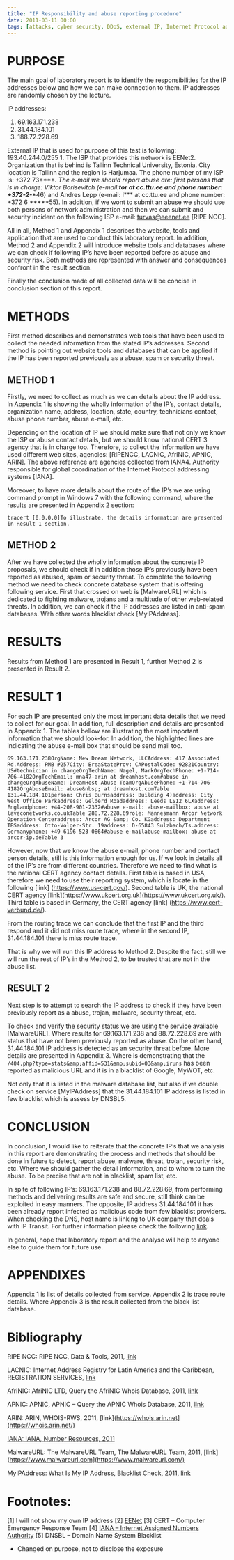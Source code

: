 ```yaml
---
title: "IP Responsibility and abuse reporting procedure"
date: 2011-03-11 00:00
tags: [attacks, cyber security, DDoS, external IP, Internet Protocol addressing systems, IP addresses, malware, online, report abuse, security, security risk]
---
```




PURPOSE
=======



The main goal of laboratory report is to identify the responsibilities
for the IP addresses below and how we can make connection to them. IP
addresses are randomly chosen by the lecture.



IP addresses:
1. 69.163.171.238
2. 31.44.184.101
3. 188.72.228.69



External IP that is used for purpose of this test is following:
193.40.244.0/255 1. The ISP that provides this network is EENet2.
Organization that is behind is Tallinn Technical University, Estonia.
City location is Tallinn and the region is Harjumaa. The phone number of
my ISP is: +372 73***\**. The e-mail we should report abuse are: first
persons that is in charge: Viktor Borisevitch (e-mail:**tor at cc.ttu.ee
and phone number: +372-2-***\*46) and Andres Lepp (e-mail: l*** at
cc.ttu.ee and phone number: +372 6 **\***55). In addition, if we wont to
submit an abuse we should use both persons of network administration and
then we can submit and security incident on the following ISP e-mail:
turvas@eeenet.ee [RIPE NCC].



All in all, Method 1 and Appendix 1 describes the website, tools and
application that are used to conduct this laboratory report. In
addition, Method 2 and Appendix 2 will introduce website tools and
databases where we can check if following IP’s have been reported before
as abuse and security risk. Both methods are represented with answer and
consequences confront in the result section.



Finally the conclusion made of all collected data will be concise in
conclusion section of this report.



METHODS
=======



First method describes and demonstrates web tools that have been used to
collect the needed information from the stated IP’s addresses. Second
method is pointing out website tools and databases that can be applied
if the IP has been reported previously as a abuse, spam or security
threat.



METHOD 1
--------



Firstly, we need to collect as much as we can details about the IP
address. In Appendix 1 is showing the wholly information of the IP’s,
contact details, organization name, address, location, state, country,
technicians contact, abuse phone number, abuse e-mail, etc.



Depending on the location of IP we should make sure that not only we
know the ISP or abuse contact details, but we should know national CERT
3 agency that is in charge too. Therefore, to collect the information we
have used different web sites, agencies: [RIPENCC, LACNIC, AfriNIC,
APNIC, ARIN]. The above reference are agencies collected from IANA4.
Authority responsible for global coordination of the Internet Protocol
addressing systems [IANA].



Moreover, to have more details about the route of the IP’s we are using
command prompt in Windows 7 with the following command, where the
results are presented in Appendix 2 section:



```
tracert [0.0.0.0]To illustrate, the details information are presented in Result 1 section.

```



METHOD 2
--------



After we have collected the wholly information about the concrete IP
proposals, we should check if in addition those IP’s previously have
been reported as abused, spam or security threat. To complete the
following method we need to check concrete database system that is
offering following service. First that crossed on web is [MalwareURL]
which is dedicated to fighting malware, trojans and a multitude of other
web-related threats. In addition, we can check if the IP addresses are
listed in anti-spam databases. With other words blacklist check
[MyIPAddress].



RESULTS
=======



Results from Method 1 are presented in Result 1, further Method 2 is
presented in Result 2.



RESULT 1
========



For each IP are presented only the most important data details that we
need to collect for our goal. In addition, full description and details
are presented in Appendix 1. The tables bellow are illustrating the most
important information that we should look-for. In addition, the
highlighted lines are indicating the abuse e-mail box that should be
send mail too.



```
69.163.171.238OrgName: New Dream Network, LLCAddress: 417 Associated Rd.Address: PMB #257City: BreaStateProv: CAPostalCode: 92821Country: US#technician in chargeOrgTechName: Nagel, MarkOrgTechPhone: +1-714-706-4182OrgTechEmail: mna47-arin at dreamhost.com#abuse in chargeOrgAbuseName: DreamHost Abuse TeamOrgAbusePhone: +1-714-706-4182OrgAbuseEmail: abuse&nbsp; at dreamhost.comTable 131.44.184.101person: Chris Burnsaddress: Building 4)address: City West Office Parkaddress: Gelderd Roadaddress: Leeds LS12 6LXaddress: Englandphone: +44-208-901-2332#abuse e-mail: abuse-mailbox: abuse at laveconetworks.co.ukTable 288.72.228.69role: Mannesmann Arcor Network Operation Centeraddress: Arcor AG &amp; Co. KGaddress: Department TBSaddress: Otto-Volger-Str. 19address: D-65843 Sulzbach/Ts.address: Germanyphone: +49 6196 523 0864#abuse e-mailabuse-mailbox: abuse at arcor-ip.deTable 3

```



However, now that we know the abuse e-mail, phone number and contact
person details, still is this information enough for us. If we look in
details all of the IP’s are from different countries. Therefore we need
to find what is the national CERT agency contact details. First table is
based in USA, therefore we need to use their reporting system, which is
locate in the following [link] (https://www.us-cert.gov/). Second table
is UK, the national CERT agency [link](https://www.ukcert.org.uk](https://www.ukcert.org.uk/). Third table is based in
Germany, the CERT agency [link] (https://www.cert-verbund.de/).



From the routing trace we can conclude that the first IP and the third
respond and it did not miss route trace, where in the second IP,
31.44.184.101 there is miss route trace.



That is why we will run this IP address to Method 2. Despite the fact,
still we will run the rest of IP’s in the Method 2, to be trusted that
are not in the abuse list.



RESULT 2
--------



Next step is to attempt to search the IP address to check if they have
been previously report as a abuse, trojan, malware, security threat,
etc.



To check and verify the security status we are using the service
available [MalwareURL]. Where results for 69.163.171.238 and
88.72.228.69 are with status that have not been previously reported as
abuse. On the other hand, 31.44.184.101 IP address is detected as an
security threat before. More details are presented in Appendix 3. Where
is demonstrating that the
`/404.php?type=stats&amp;affid=531&amp;subid=03&amp;iruns` has been
reported as malicious URL and it is in a blacklist of Google, MyWOT,
etc.



Not only that it is listed in the malware database list, but also if we
double check on service [MyIPAddress] that the 31.44.184.101 IP address
is listed in few blacklist which is assess by DNSBL5.



CONCLUSION
==========



In conclusion, I would like to reiterate that the concrete IP’s that we
analysis in this report are demonstrating the process and methods that
should be done in future to detect, report abuse, malware, threat,
trojan, security risk, etc. Where we should gather the detail
information, and to whom to turn the abuse. To be precise that are not
in blacklist, spam list, etc.



In spite of following IP’s: 69.163.171.238 and 88.72.228.69, from
performing methods and delivering results are safe and secure, still
think can be exploited in easy manners. The opposite, IP address
31.44.184.101 it has been already report infected as malicious code from
few blacklist providers. When checking the DNS, host name is linking to
UK company that deals with IP Transit. For further information please
check the following [link](https://www.laveconetworks.co.uk/).



In general, hope that laboratory report and the analyse will help to
anyone else to guide them for future use.



APPENDIXES
==========



Appendix 1 is list of details collected from service. Appendix 2 is
trace route details. Where Appendix 3 is the result collected from the
black list database.



Bibliography
============



RIPE NCC: RIPE NCC, Data & Tools, 2011, [link](https://www.ripe.net/data-tools)



LACNIC: Internet Address Registry for Latin America and the Caribbean,
REGISTRATION SERVICES, [link](https://lacnic.net/cgi-bin/lacnic/whois?lg=EN)



AfriNIC: AfriNIC LTD, Query the AfriNIC Whois Database, 2011, [link](https://www.afrinic.net/cgi-bin/whois)



APNIC: APNIC, APNIC – Query the APNIC Whois Database, 2011, [link](https://wq.apnic.net/apnic-bin/whois.pl)



ARIN: ARIN, WHOIS-RWS, 2011, [link](https://whois.arin.net](https://whois.arin.net/)



[IANA: IANA, Number Resources, 2011](https://www.iana.org/numbers/)



MalwareURL: The MalwareURL Team, The MalwareURL Team, 2011, [link](https://www.malwareurl.com](https://www.malwareurl.com/)



MyIPAddress: What Is My IP Address, Blacklist Check, 2011, [link](https://whatismyipaddress.com/blacklist-check)



Footnotes:
==========


[1] I will not show my own IP address
[2] [EENet](https://www.eenet.ee/EENet/)
[3] CERT – Computer Emergency Response Team
[4] [IANA – Internet Assigned Numbers Authority](https://www.iana.org/)
[5] DNSBL – Domain Name System Blacklist
-   Changed on purpose, not to disclose the exposure


